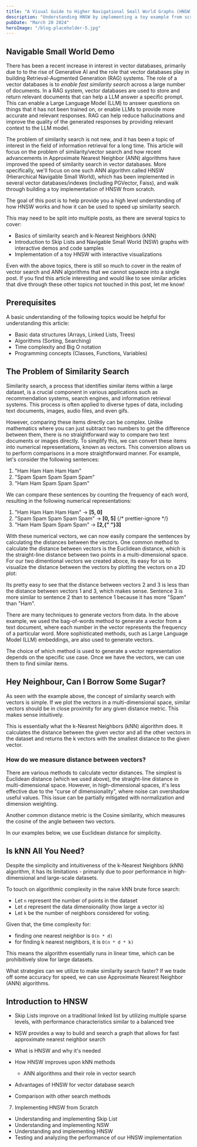 ```yaml
---
title: "A Visual Guide to Higher Navigational Small World Graphs (HNSW) and How It Makes Vector Search Faster"
description: "Understanding HNSW by implementing a toy example from scratch"
pubDate: "March 20 2024"
heroImage: "/blog-placeholder-5.jpg"
---
```



<WarnDirective text="This article is a work in progress. The code examples and the visualizations are placeholders and will be updated soon." />

<article className="prose lg:prose-xl">

# Navigable Small World Demo

</article>

<DisplayNSWGraph client:load />

<article className="prose lg:prose-xl">

There has been a recent increase in interest in vector databases, primarily due to to the rise of Generative AI and the role that vector databases play
in building Retrieval-Augmented Generation (RAG) systems. The role of a vector databases is to _enable fast similarity search_
across a large number of documents. In a RAG system, vector databases are used to store and return relevant documents that can help a LLM answer a specific prompt.
This can enable a Large Language Model (LLM) to answer questions on things that it has not been trained on, or enable LLMs to provide more accurate and relevant responses.
RAG can help reduce hallucinations and improve the quality of the generated responses by providing relevant context to the LLM model.

The problem of similarity search is not new, and it has been a topic of interest in the field of information retrieval for a long time.
This article will focus on the problem of similarity/vector search and how recent advancements in Approximate Nearest Neighbor (ANN)
algorithms have improved the speed of similarity search in vector databases. More specifically, we'll focus on one such ANN algorithm called HNSW (Hierarchical Navigable Small World), which has been implemented in several vector databases/indexes (including PGVector, Faiss), and walk through building a toy implementation of HNSW from scratch.

The goal of this post is to help provide you a high level understanding of how HNSW works and how it can be used to speed up similarity search.

This may need to be split into multiple posts, as there are several topics to cover:

- Basics of similarity search and k-Nearest Neighbors (kNN)
- Introduction to Skip Lists and Navigable Small World (NSW) graphs with interactive demos and code samples
- Implementation of a toy HNSW with interactive visualizations

Even with the above topics, there is still so much to cover in the realm of vector search and ANN algorithms that we cannot squeeze into a single post. If you find this article interesting and would like to see similar articles that dive through these other topics not touched in this post, let me know!

## Prerequisites

A basic understanding of the following topics would be helpful for understanding this article:

- Basic data structures (Arrays, Linked Lists, Trees)
- Algorithms (Sorting, Searching)
- Time complexity and Big O notation
- Programming concepts (Classes, Functions, Variables)

## The Problem of Similarity Search

Similarity search, a process that identifies similar items within a large dataset, is a crucial component in various applications such as recommendation systems, search engines, and information retrieval systems. This process is often applied to diverse types of data, including text documents, images, audio files, and even gifs.

However, comparing these items directly can be complex. Unlike mathematics where you can just subtract two numbers to get the difference between them, there is no straightforward way to compare two text documents or images directly.
To simplify this, we can convert these items into numerical representations, known as vectors. This conversion allows us to perform comparisons in a more straightforward manner. For example, let's consider the following sentences:

1. "Ham Ham Ham Ham Ham"
2. "Spam Spam Spam Spam Spam"
3. "Ham Ham Spam Spam Spam"

We can compare these sentences by counting the frequency of each word, resulting in the following numerical representations:

1. "<span className="text-red-700">Ham Ham Ham Ham Ham</span>" -> <b>[<span className="text-red-700">5</span>, <span className="text-blue-700">0</span>]</b>
2. "<span className="text-blue-700">Spam Spam Spam Spam Spam</span>" -> <b>[<span className="text-red-700">0</span>, <span className="text-blue-700">5</span>]</b>
   {/* prettier-ignore */}
3. "<span className="text-red-700">Ham Ham </span><span className="text-blue-700">Spam Spam Spam</span>" -> <b>[<span className="text-red-700">2</span>,{" "}<span className="text-blue-700">3</span>]</b>

With these numerical vectors, we can now easily compare the sentences by calculating
the distances between the vectors. One common method to calculate the distance
between vectors is the Euclidean distance, which is the straight-line distance
between two points in a multi-dimensional space. For our two dimentional vectors we created aboce,
its easy for us to visualize the distance between the vectors by plotting the vectors on a 2D plot:

</article>

<SimpleNodesOnGraph client:load />

<article className="prose lg:prose-xl">

Its pretty easy to see that the distance between vectors 2 and 3 is less than the distance between vectors 1 and 3, which makes sense. Sentence 3 is more similar to sentence 2 than to sentence 1 because it has more "Spam" than "Ham".

There are many techniques to generate vectors from data. In the above example, we
used the bag-of-words method to generate a vector from a text document, where each
number in the vector represents the frequency of a particular word. More sophisticated
methods, such as Large Language Model (LLM) embeddings, are also used to generate vectors.

The choice of which method is used to generate a vector representation depends on the specific use case. Once we have the vectors, we can use them to find similar items.

</article>

<NoteDirective text="Vectors are mathematical objects with magnitude and direction. In vector search, a vector is a list of numbers representing a point in a multi-dimensional space. For example, a 2D vector can be represented as `[x, y]`, and a 3D vector as `[x, y, z]`. An n-dimensional vector can be represented as `[x1, x2, ..., xn]`." />

<article className="prose lg:prose-xl">

## Hey Neighbour, Can I Borrow Some Sugar?

As seen with the example above, the concept of similarity search with vectors is simple. If we plot the vectors in a multi-dimensional space, similar vectors should be in close proximity for any given distance metric. This makes sense intuitively.

This is essentially what the k-Nearest Neighbors (kNN) algorithm does. It calculates the distance between the given vector and all the other vectors in the dataset and returns the k vectors with the smallest distance to the given vector.

### How do we measure distance between vectors?

There are various methods to calculate vector distances. The simplest is Euclidean distance (which we used above), the straight-line distance in multi-dimensional space. However, in high-dimensional spaces, it's less effective due to the "curse of dimensionality", where noise can overshadow useful values. This issue can be partially mitigated with normalization and dimension weighting.

Another common distance metric is the Cosine similarity, which measures the cosine of the angle between two vectors.

In our examples below, we use Euclidean distance for simplicity.

## Is kNN All You Need?

Despite the simplicity and intuitiveness of the k-Nearest Neighbors (kNN) algorithm, it has its limitations - primarily due to poor performance in high-dimensional and large-scale datasets.

To touch on algorithmic complexity in the naive kNN brute force search:

- Let `n` represent the number of points in the dataset
- Let `d` represent the data dimensionality (how large a vector is)
- Let `k` be the number of neighbors considered for voting.

Given that, the time complexity for:

- finding one nearest neighbor is `O(n * d)`
- for finding k nearest neighbors, it is `O(n * d * k)`

This means the algorithm essentially runs in linear time, which can be prohibitively slow for large datasets.

What strategies can we utilize to make similarity search faster? If we trade off some accuracy for speed, we can use Approximate Nearest Neighbor (ANN) algorithms.

## Introduction to HNSW

- Skip Lists improve on a traditional linked list by utilizing multiple sparse levels, with performance characteristics similar to a balanced tree
- NSW provides a way to build and search a graph that allows for fast approximate nearest neighbor search

- What is HNSW and why it's needed
- How HNSW improves upon kNN methods
  - ANN algorithms and their role in vector search
- Advantages of HNSW for vector database search
- Comparison with other search methods

7. Implementing HNSW from Scratch

- Understanding and implementing Skip List
- Understanding and implementing NSW
- Understanding and implementing HNSW
- Testing and analyzing the performance of our HNSW implementation

</article>
